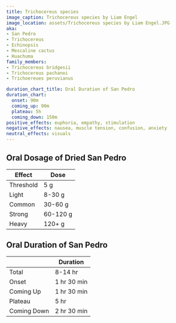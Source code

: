 ```yaml
---
title: Trichocereus species
image_caption: Trichocereus species by Liam Engel
image_location: assets/Trichocereus species by Liam Engel.JPG
aka:
- San Pedro
- Trichocereus
- Echinopsis
- Mescaline cactus
- Huachuma
family_members:
- Trichocereus bridgesii
- Trichocereus pachanoi
- Trichoereues peruvianus

duration_chart_title: Oral Duration of San Pedro
duration_chart:
  onset: 90m
  coming_up: 90m
  plateau: 5h
  coming_down: 150m
positive_effects: euphoria, empathy, stimulation
negative_effects: nausea, muscle tension, confusion, anxiety
neutral_effects: visuals
---
```


## Oral Dosage of Dried San Pedro
| Effect | Dose |
| --- | --- |
| Threshold | 5 g |
| Light | 8-30 g |
| Common | 30-60 g |
| Strong | 60-120 g |
| Heavy | 120+ g |

## Oral Duration of San Pedro
| | Duration |
| --- | --- |
| Total | 8-14 hr |
| Onset | 1 hr 30 min |
| Coming Up | 1 hr 30 min |
| Plateau | 5 hr |
| Coming Down | 2 hr 30 min |
